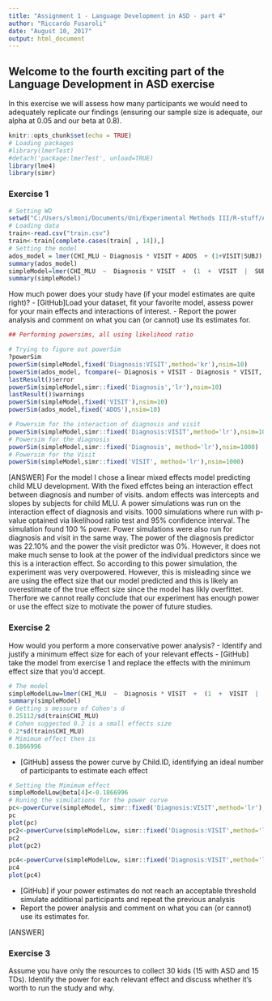 ```yaml
---
title: "Assignment 1 - Language Development in ASD - part 4"
author: "Riccardo Fusaroli"
date: "August 10, 2017"
output: html_document
---
```



## Welcome to the fourth exciting part of the Language Development in ASD exercise

In this exercise we will assess how many participants we would need to adequately replicate our findings (ensuring our sample size is adequate, our alpha at 0.05 and our beta at 0.8).
```r
knitr::opts_chunk$set(echo = TRUE)
# Loading packages
#library(lmerTest)
#detach('package:lmerTest', unload=TRUE)
library(lme4)
library(simr)
```

### Exercise 1
```r
# Setting WD
setwd("C:/Users/slmoni/Documents/Uni/Experimental Methods III/R-stuff/Assignment1&2_LanguageASD/part4")
# Loading data
train<-read.csv("train.csv")
train<-train[complete.cases(train[ , 14]),]
# Setting the model
ados_model = lmer(CHI_MLU ~ Diagnosis * VISIT + ADOS  + (1+VISIT|SUBJ), data= train, REML=FALSE)
summary(ados_model)
simpleModel=lmer(CHI_MLU  ~  Diagnosis * VISIT  +  (1  +  VISIT  |  SUBJ), data= train,REML=F) 
summary(simpleModel)
```
How much power does your study have (if your model estimates are quite right)?
- [GitHub]Load your dataset, fit your favorite model, assess power for your main effects and interactions of interest.
- Report the power analysis and comment on what you can (or cannot) use its estimates for.
```r
## Performing powersims, all using likelihood ratio

# Trying to figure out powerSim
?powerSim
powerSim(simpleModel,fixed('Diagnosis:VISIT',method='kr'),nsim=10)
powerSim(ados_model, fcompare(~ Diagnosis + VISIT - Diagnosis * VISIT, 'lr'), nsim=10)
lastResult()$error
powerSim(simpleModel,simr::fixed('Diagnosis','lr'),nsim=10)
lastResult()$warnings
powerSim(simpleModel,fixed('VISIT'),nsim=10)
powerSim(ados_model,fixed('ADOS'),nsim=10)

# Powersim for the interaction of diagnosis and visit
powerSim(simpleModel,simr::fixed('Diagnosis:VISIT',method='lr'),nsim=1000)
# Powersim for the diagnosis
powerSim(simpleModel,simr::fixed('Diagnosis', method='lr'),nsim=1000)
# Powersim for the Visit
powerSim(simpleModel,simr::fixed('VISIT', method='lr'),nsim=1000)
```

[ANSWER]
For the model I chose a linear mixed effects model predicting child MLU development. With the fixed effctes being an interaction effect between diagnosis and number of visits. andom effects was intercepts and slopes by subjects for child MLU.
A power simulations was run on the interaction effect of diagnosis and visits. 1000 simulations where run with p-value optained via likelihood ratio test and 95% confidence interval. The simulation found 100 % power.
Power simulations were also run for diagnosis and visit in the same way. The power of the diagnosis predictor was 22.10% and the power the visit predictor was 0%. However, it does not make much sense to look at the power of the individual predictors since we this is a interaction effect.
So according to this power simulation, the experiment was very overpowered.
However, this is misleading since we are using the effect size that our model predicted and this is likely an overestimate of the true effect size since the model has likly overfittet. Therfore we cannot really conclude that our experiment has enough power or use the effect size to motivate the power of future studies.

### Exercise 2

How would you perform a more conservative power analysis?
- Identify and justify a minimum effect size for each of your relevant effects
- [GitHub] take the model from exercise 1 and replace the effects with the minimum effect size that you'd accept.
```r
# The model
simpleModelLow=lmer(CHI_MLU  ~  Diagnosis * VISIT  +  (1  +  VISIT  |  SUBJ), data= train,REML=F) 
summary(simpleModel)
# Getting s messure of Cohen's d
0.25112/sd(train$CHI_MLU)
# Cohen suggested 0.2 is a small effects size
0.2*sd(train$CHI_MLU)
# Mimimum effect then is
0.1866996
```
- [GitHub] assess the power curve by Child.ID, identifying an ideal number of participants to estimate each effect
```r
# Setting the Mimimum effect
simpleModelLow@beta[4]<-0.1866996
# Runing the simulations for the power curve
pc<-powerCurve(simpleModel, simr::fixed('Diagnosis:VISIT',method='lr'),along = 'SUBJ')
pc
plot(pc)
pc2<-powerCurve(simpleModelLow, simr::fixed('Diagnosis:VISIT',method='lr'),along = 'SUBJ')
pc2
plot(pc2)

pc4<-powerCurve(simpleModelLow, simr::fixed('Diagnosis:VISIT',method='lr'),along = 'SUBJ', breaks= c(15:30))
pc4
plot(pc4)
```
- [GitHub] if your power estimates do not reach an acceptable threshold simulate additional participants and repeat the previous analysis
- Report the power analysis and comment on what you can (or cannot) use its estimates for.

[ANSWER]


### Exercise 3

Assume you have only the resources to collect 30 kids (15 with ASD and 15 TDs). Identify the power for each relevant effect and discuss whether it's worth to run the study and why.
